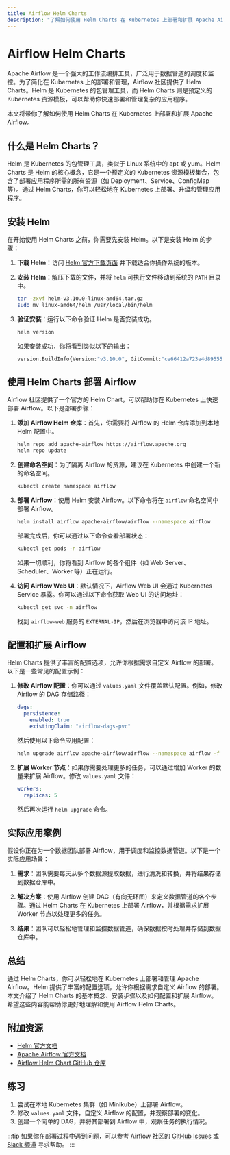 ```yaml
---
title: Airflow Helm Charts
description: "了解如何使用 Helm Charts 在 Kubernetes 上部署和扩展 Apache Airflow。本文适合初学者，涵盖 Helm Charts 的基本概念、安装步骤以及实际应用案例。"
---
```


# Airflow Helm Charts

Apache Airflow 是一个强大的工作流编排工具，广泛用于数据管道的调度和监控。为了简化在 Kubernetes 上的部署和管理，Airflow 社区提供了 Helm Charts。Helm 是 Kubernetes 的包管理工具，而 Helm Charts 则是预定义的 Kubernetes 资源模板，可以帮助你快速部署和管理复杂的应用程序。

本文将带你了解如何使用 Helm Charts 在 Kubernetes 上部署和扩展 Apache Airflow。

## 什么是 Helm Charts？

Helm 是 Kubernetes 的包管理工具，类似于 Linux 系统中的 apt 或 yum。Helm Charts 是 Helm 的核心概念，它是一个预定义的 Kubernetes 资源模板集合，包含了部署应用程序所需的所有资源（如 Deployment、Service、ConfigMap 等）。通过 Helm Charts，你可以轻松地在 Kubernetes 上部署、升级和管理应用程序。

## 安装 Helm

在开始使用 Helm Charts 之前，你需要先安装 Helm。以下是安装 Helm 的步骤：

1. **下载 Helm**：访问 [Helm 官方下载页面](https://helm.sh/docs/intro/install/) 并下载适合你操作系统的版本。

2. **安装 Helm**：解压下载的文件，并将 `helm` 可执行文件移动到系统的 `PATH` 目录中。

   ```bash
   tar -zxvf helm-v3.10.0-linux-amd64.tar.gz
   sudo mv linux-amd64/helm /usr/local/bin/helm
   ```

3. **验证安装**：运行以下命令验证 Helm 是否安装成功。

   ```bash
   helm version
   ```

   如果安装成功，你将看到类似以下的输出：

   ```bash
   version.BuildInfo{Version:"v3.10.0", GitCommit:"ce66412a723e4d89555dc67217607c6579ffcb21", GitTreeState:"clean", GoVersion:"go1.18.7"}
   ```

## 使用 Helm Charts 部署 Airflow

Airflow 社区提供了一个官方的 Helm Chart，可以帮助你在 Kubernetes 上快速部署 Airflow。以下是部署步骤：

1. **添加 Airflow Helm 仓库**：首先，你需要将 Airflow 的 Helm 仓库添加到本地 Helm 配置中。

   ```bash
   helm repo add apache-airflow https://airflow.apache.org
   helm repo update
   ```

2. **创建命名空间**：为了隔离 Airflow 的资源，建议在 Kubernetes 中创建一个新的命名空间。

   ```bash
   kubectl create namespace airflow
   ```

3. **部署 Airflow**：使用 Helm 安装 Airflow。以下命令将在 `airflow` 命名空间中部署 Airflow。

   ```bash
   helm install airflow apache-airflow/airflow --namespace airflow
   ```

   部署完成后，你可以通过以下命令查看部署状态：

   ```bash
   kubectl get pods -n airflow
   ```

   如果一切顺利，你将看到 Airflow 的各个组件（如 Web Server、Scheduler、Worker 等）正在运行。

4. **访问 Airflow Web UI**：默认情况下，Airflow Web UI 会通过 Kubernetes Service 暴露。你可以通过以下命令获取 Web UI 的访问地址：

   ```bash
   kubectl get svc -n airflow
   ```

   找到 `airflow-web` 服务的 `EXTERNAL-IP`，然后在浏览器中访问该 IP 地址。

## 配置和扩展 Airflow

Helm Charts 提供了丰富的配置选项，允许你根据需求自定义 Airflow 的部署。以下是一些常见的配置示例：

1. **修改 Airflow 配置**：你可以通过 `values.yaml` 文件覆盖默认配置。例如，修改 Airflow 的 DAG 存储路径：

   ```yaml
   dags:
     persistence:
       enabled: true
       existingClaim: "airflow-dags-pvc"
   ```

   然后使用以下命令应用配置：

   ```bash
   helm upgrade airflow apache-airflow/airflow --namespace airflow -f values.yaml
   ```

2. **扩展 Worker 节点**：如果你需要处理更多的任务，可以通过增加 Worker 的数量来扩展 Airflow。修改 `values.yaml` 文件：

   ```yaml
   workers:
     replicas: 5
   ```

   然后再次运行 `helm upgrade` 命令。

## 实际应用案例

假设你正在为一个数据团队部署 Airflow，用于调度和监控数据管道。以下是一个实际应用场景：

1. **需求**：团队需要每天从多个数据源提取数据，进行清洗和转换，并将结果存储到数据仓库中。

2. **解决方案**：使用 Airflow 创建 DAG（有向无环图）来定义数据管道的各个步骤。通过 Helm Charts 在 Kubernetes 上部署 Airflow，并根据需求扩展 Worker 节点以处理更多的任务。

3. **结果**：团队可以轻松地管理和监控数据管道，确保数据按时处理并存储到数据仓库中。

## 总结

通过 Helm Charts，你可以轻松地在 Kubernetes 上部署和管理 Apache Airflow。Helm 提供了丰富的配置选项，允许你根据需求自定义 Airflow 的部署。本文介绍了 Helm Charts 的基本概念、安装步骤以及如何配置和扩展 Airflow。希望这些内容能帮助你更好地理解和使用 Airflow Helm Charts。

## 附加资源

- [Helm 官方文档](https://helm.sh/docs/)
- [Apache Airflow 官方文档](https://airflow.apache.org/docs/)
- [Airflow Helm Chart GitHub 仓库](https://github.com/apache/airflow/tree/main/chart)

## 练习

1. 尝试在本地 Kubernetes 集群（如 Minikube）上部署 Airflow。
2. 修改 `values.yaml` 文件，自定义 Airflow 的配置，并观察部署的变化。
3. 创建一个简单的 DAG，并将其部署到 Airflow 中，观察任务的执行情况。

:::tip
如果你在部署过程中遇到问题，可以参考 Airflow 社区的 [GitHub Issues](https://github.com/apache/airflow/issues) 或 [Slack 频道](https://apache-airflow.slack.com/) 寻求帮助。
:::